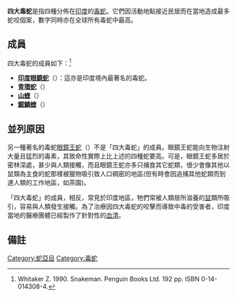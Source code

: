 '''四大毒蛇'''是指四種分佈在[[印度|印度]]的[[毒蛇|毒蛇]]。它們因活動地點接近民居而在當地造成最多蛇咬個案，數字同時亦在全球所有毒蛇中最高。

==成員==
四大毒蛇的成員如下：<ref name="Whi90">Whitaker Z. 1990. Snakeman. Penguin Books Ltd. 192 pp. ISBN 0-14-014308-4.</ref>
*'''[[印度眼鏡蛇|印度眼鏡蛇]]'''（''{{lang|en|Naja naja}}''）：這亦是印度境內最著名的毒蛇。
*'''[[青環蛇|青環蛇]]'''（''{{lang|en|Bungarus caeruleus}}''）
*'''[[山蝰|山蝰]]'''（''{{lang|en|Daboia russelii}}''）
*'''[[鋸鱗蝰|鋸鱗蝰]]'''（''{{lang|en|Echis carinatus}}''）

==並列原因==
另一種著名的毒蛇[[眼鏡王蛇|眼鏡王蛇]]（''{{lang|en|Ophiophagus hannah}}''）不是「四大毒蛇」的成員。眼鏡王蛇能向生物注射大量且猛烈的毒素，其致命性實際上比上述的四種蛇要高。可是，眼鏡王蛇多居於密林深處，甚少與人類接觸，而且眼鏡王蛇亦多只捕食其它蛇類，很少會像其他以鼠類為主食的蛇那樣被獵物吸引致人口稠密的地區(但有時會因追捕其他蛇類而到達人類的工作地區，如茶園)。

「四大毒蛇」的成員，相反，常見於印度地區，牠們常被人類居所滋養的[[鼠|鼠]]類所吸引，容易與人類發生接觸。為了治療因四大毒蛇的咬擊而導致中毒的受害者，印度當地的醫療團體已經製作了針對性的[[血清|血清]]。

==備註==
{{reflist}}

[[Category:蛇亞目|Category:蛇亞目]]
[[Category:毒蛇|Category:毒蛇]]